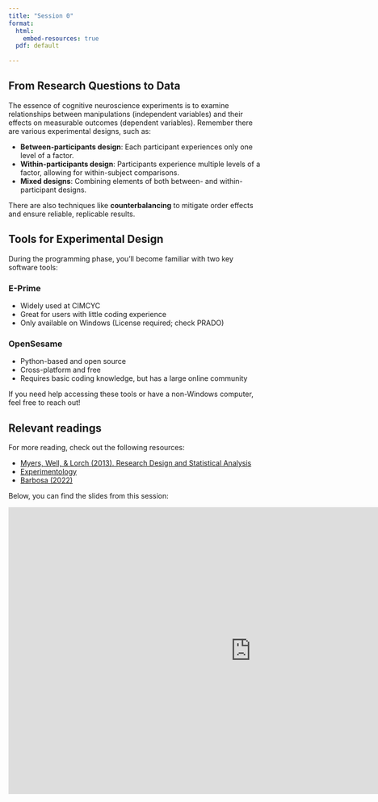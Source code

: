 ```yaml
---
title: "Session 0"
format: 
  html:
    embed-resources: true
  pdf: default
  
---
```


## From Research Questions to Data

The essence of cognitive neuroscience experiments is to examine relationships between manipulations (independent variables) and their effects on measurable outcomes (dependent variables). Remember there are various experimental designs, such as:

- **Between-participants design**: Each participant experiences only one level of a factor.
- **Within-participants design**: Participants experience multiple levels of a factor, allowing for within-subject comparisons.
- **Mixed designs**: Combining elements of both between- and within-participant designs.

There are also techniques like **counterbalancing** to mitigate order effects and ensure reliable, replicable results.

## Tools for Experimental Design

During the programming phase, you'll become familiar with two key software tools:

### E-Prime
- Widely used at CIMCYC
- Great for users with little coding experience
- Only available on Windows (License required; check PRADO)

### OpenSesame
- Python-based and open source
- Cross-platform and free
- Requires basic coding knowledge, but has a large online community

If you need help accessing these tools or have a non-Windows computer, feel free to reach out!

:::{.callout-tip}
## Relevant readings

For more reading, check out the following resources:

- [Myers, Well, & Lorch (2013). Research Design and Statistical Analysis](https://granatensis.ugr.es/discovery/fulldisplay?docid=alma991014333689904990&context=L&vid=34CBUA_UGR:VU1)
- [Experimentology](https://experimentology.io/)
- [Barbosa (2022)](https://jmourabarbosa.github.io/files/Barbosa_2022_BRM.pdf)

:::

Below, you can find the slides from this session:

<iframe src="https://docs.google.com/presentation/d/17XcCP30txfQTdQ5MNZudlYxO4c-4MlXHwdlbRDrsp7o/embed?start=false&loop=false&delayms=60000" frameborder="0" width="960" height="569" allowfullscreen="true" mozallowfullscreen="true" webkitallowfullscreen="true"></iframe>
